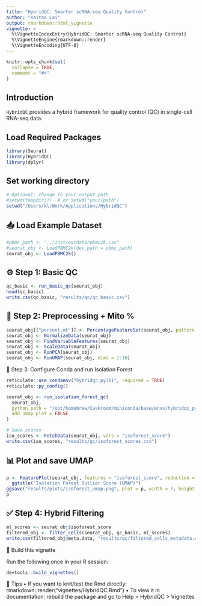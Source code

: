 ```yaml
---  
title: "HybridQC: Smarter scRNA-seq Quality Control"
author: "Kaitao Lai"
output: rmarkdown::html_vignette
vignette: >
  %\VignetteIndexEntry{HybridQC: Smarter scRNA-seq Quality Control}
  %\VignetteEngine{rmarkdown::render}
  %\VignetteEncoding{UTF-8}
---
```


```r
knitr::opts_chunk$set(
  collapse = TRUE,
  comment = "#>"
)
```

## Introduction

`HybridQC` provides a hybrid framework for quality control (QC) in single-cell RNA-seq data.

## Load Required Packages

```r
library(Seurat)
library(HybridQC)
library(dplyr)
```

## Set working directory
```r
# Optional: change to your output path
#setwd(tempdir())  # or setwd("your/path")
setwd("/Users/kl/Work/Applications/HybridQC")
```

## 📥 Load Example Dataset

```r
#pbmc_path <- "../inst/extdata/pbmc2k.csv"
#seurat_obj <- LoadPBMC2k(dev_path = pbmc_path)
seurat_obj <- LoadPBMC2k()
```

## ⚙️ Step 1: Basic QC

```r
qc_basic <- run_basic_qc(seurat_obj)
head(qc_basic)
write.csv(qc_basic, "results/qc/qc_basic.csv")
```

## 🧬 Step 2: Preprocessing + Mito %
```r
seurat_obj[["percent.mt"]] <- PercentageFeatureSet(seurat_obj, pattern = "^MT-")
seurat_obj <- NormalizeData(seurat_obj)
seurat_obj <- FindVariableFeatures(seurat_obj)
seurat_obj <- ScaleData(seurat_obj)
seurat_obj <- RunPCA(seurat_obj)
seurat_obj <- RunUMAP(seurat_obj, dims = 1:10)
```

🧠 Step 3: Configure Conda and run Isolation Forest
```r
reticulate::use_condaenv("hybridqc_py311", required = TRUE)
reticulate::py_config()

seurat_obj <- run_isolation_forest_qc(
  seurat_obj,
  python_path = "/opt/homebrew/Caskroom/miniconda/base/envs/hybridqc_py311/bin/python",
  add_umap_plot = FALSE
)

# Save scores
iso_scores <- FetchData(seurat_obj, vars = "isoforest_score")
write.csv(iso_scores, "results/qc/isoforest_scores.csv")
```

## 📊 Plot and save UMAP
```r
p <- FeaturePlot(seurat_obj, features = "isoforest_score", reduction = "umap") +
  ggtitle("Isolation Forest Outlier Score (UMAP)")
ggsave("results/plots/isoforest_umap.png", plot = p, width = 7, height = 5)
p
```

## ✅ Step 4: Hybrid Filtering
```r
ml_scores <- seurat_obj$isoforest_score
filtered_obj <- filter_cells(seurat_obj, qc_basic, ml_scores)
write.csv(filtered_obj@meta.data, "results/qc/filtered_cells_metadata.csv")
```

🔄 Build this vignette

Run the following once in your R session:
```r
devtools::build_vignettes()
```

🧠 Tips
• If you want to knit/test the Rmd directly: rmarkdown::render("vignettes/HybridQC.Rmd")
• To view it in documentation: rebuild the package and go to Help > HybridQC > Vignettes